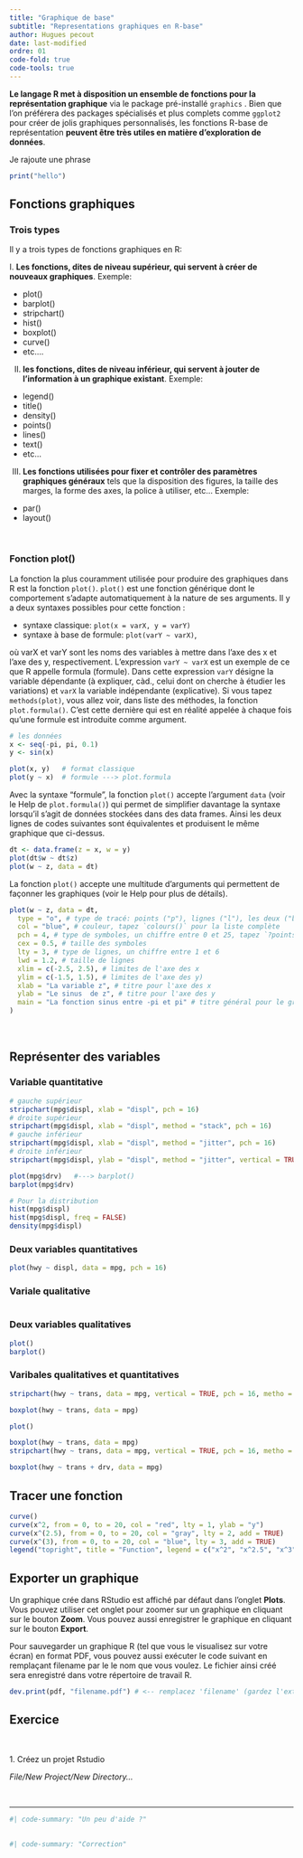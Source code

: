 ```yaml
---
title: "Graphique de base"
subtitle: "Representations graphiques en R-base"
author: Hugues pecout
date: last-modified
ordre: 01
code-fold: true
code-tools: true
---
```


**Le langage R met à disposition un ensemble de fonctions pour la représentation graphique** via le package pré-installé `graphics` . Bien que l'on préférera des packages spécialisés et plus complets comme `ggplot2` pour créer de jolis graphiques personnalisés, les fonctions R-base de représentation **peuvent être très utiles en matière d'exploration de données**.

Je rajoute une phrase

```r
print("hello")
```


## Fonctions graphiques

### Trois types

Il y a trois types de fonctions graphiques en R:

I. **Les fonctions, dites de niveau supérieur, qui servent à créer de nouveaux graphiques**. Exemple:

-   plot()\
-   barplot()
-   stripchart()
-   hist()\
-   boxplot()\
-   curve()\
-   etc....

II. **les fonctions, dites de niveau inférieur, qui servent à jouter de l'information à un graphique existant**. Exemple:

-   legend()
-   title()
-   density()
-   points()
-   lines()
-   text()
-   etc...

III. **Les fonctions utilisées pour fixer et contrôler des paramètres graphiques généraux** tels que la disposition des figures, la taille des marges, la forme des axes, la police à utiliser, etc... Exemple:

-   par()
-   layout()

\

### Fonction plot()

La fonction la plus couramment utilisée pour produire des graphiques dans R est la fonction `plot()`. `plot()` est une fonction générique dont le comportement s'adapte automatiquement à la nature de ses arguments. Il y a deux syntaxes possibles pour cette fonction :

-   syntaxe classique: `plot(x = varX, y = varY)`
-   syntaxe à base de formule: `plot(varY ~ varX)`,

où varX et varY sont les noms des variables à mettre dans l'axe des x et l'axe des y, respectivement. L'expression `varY ~ varX` est un exemple de ce que R appelle formula (formule). Dans cette expression `varY` désigne la variable dépendante (à expliquer, càd., celui dont on cherche à étudier les variations) et `varX` la variable indépendante (explicative). Si vous tapez `methods(plot)`, vous allez voir, dans liste des méthodes, la fonction `plot.formula()`. C'est cette dernière qui est en réalité appelée à chaque fois qu'une formule est introduite comme argument.

```r

# les données
x <- seq(-pi, pi, 0.1)
y <- sin(x)

plot(x, y)   # format classique
plot(y ~ x)  # formule ---> plot.formula
```

Avec la syntaxe "formule", la fonction `plot()` accepte l'argument `data` (voir le Help de `plot.formula()`) qui permet de simplifier davantage la syntaxe lorsqu'il s'agit de données stockées dans des data frames. Ainsi les deux lignes de codes suivantes sont équivalentes et produisent le même graphique que ci-dessus.

```r


dt <- data.frame(z = x, w = y)
plot(dt$w ~ dt$z)
plot(w ~ z, data = dt)
```

La fonction `plot()` accepte une multitude d'arguments qui permettent de façonner les graphiques (voir le Help pour plus de détails).

```r

plot(w ~ z, data = dt,
  type = "o", # type de tracé: points ("p"), lignes ("l"), les deux ("b" ou "o"), ...
  col = "blue", # couleur, tapez `colours()` pour la liste complète
  pch = 4, # type de symboles, un chiffre entre 0 et 25, tapez `?points`
  cex = 0.5, # taille des symboles
  lty = 3, # type de lignes, un chiffre entre 1 et 6
  lwd = 1.2, # taille de lignes
  xlim = c(-2.5, 2.5), # limites de l'axe des x
  ylim = c(-1.5, 1.5), # limites de l'axe des y)
  xlab = "La variable z", # titre pour l'axe des x
  ylab = "Le sinus  de z", # titre pour l'axe des y
  main = "La fonction sinus entre -pi et pi" # titre général pour le graphique
) 
```

\

## Représenter des variables

### Variable quantitative

```r


# gauche supérieur
stripchart(mpg$displ, xlab = "displ", pch = 16)
# droite supérieur
stripchart(mpg$displ, xlab = "displ", method = "stack", pch = 16)
# gauche inférieur
stripchart(mpg$displ, xlab = "displ", method = "jitter", pch = 16)
# droite inférieur
stripchart(mpg$displ, ylab = "displ", method = "jitter", vertical = TRUE, pch = "+")

plot(mpg$drv)   #---> barplot()
barplot(mpg$drv)

# Pour la distribution
hist(mpg$displ)
hist(mpg$displ, freq = FALSE)
density(mpg$displ)

```

### Deux variables quantitatives

```r




plot(hwy ~ displ, data = mpg, pch = 16)
```

### Variale qualitative

```r

```

### Deux variables qualitatives

```r
plot()
barplot()
```

### Varibales qualitatives et quantitatives

```r

stripchart(hwy ~ trans, data = mpg, vertical = TRUE, pch = 16, metho = "jitter")

boxplot(hwy ~ trans, data = mpg)

plot()

boxplot(hwy ~ trans, data = mpg)
stripchart(hwy ~ trans, data = mpg, vertical = TRUE, pch = 16, metho = "jitter", add = TRUE)

boxplot(hwy ~ trans + drv, data = mpg)

```

## Tracer une fonction

```r

curve()
curve(x^2, from = 0, to = 20, col = "red", lty = 1, ylab = "y")
curve(x^(2.5), from = 0, to = 20, col = "gray", lty = 2, add = TRUE)
curve(x^(3), from = 0, to = 20, col = "blue", lty = 3, add = TRUE)
legend("topright", title = "Function", legend = c("x^2", "x^2.5", "x^3"), col = c("red", "gray", "blue"), lty = 1:3, bty = "n", inset = c(0.2, 0))
```

## Exporter un graphique

Un graphique crée dans RStudio est affiché par défaut dans l'onglet **Plots**. Vous pouvez utiliser cet onglet pour zoomer sur un graphique en cliquant sur le bouton **Zoom**. Vous pouvez aussi enregistrer le graphique en cliquant sur le bouton **Export**.

Pour sauvegarder un graphique R (tel que vous le visualisez sur votre écran) en format PDF, vous pouvez aussi exécuter le code suivant en remplaçant filename par le le nom que vous voulez. Le fichier ainsi créé sera enregistré dans votre répertoire de travail R.

```r
dev.print(pdf, "filename.pdf") # <-- remplacez 'filename' (gardez l'extension pdf)
```

## <i class="bi bi-person-workspace"></i> Exercice {.title .exo-title}

::: {#exo}
\

[1. Créez un projet Rstudio]{.question}

*File/New Project/New Directory...*

\

------------------------------------------------------------------------

```r
#| code-summary: "Un peu d'aide ?"
  


```

```r
#| code-summary: "Correction"
  




```
:::

\
